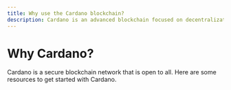```yaml
---
title: Why use the Cardano blockchain? 
description: Cardano is an advanced blockchain focused on decentralization, scalability, and sustainability. The network is designed for positive real-world impact. 
---
```


# Why Cardano?

Cardano is a secure blockchain network that is open to all. Here are some resources to get started with Cardano. 